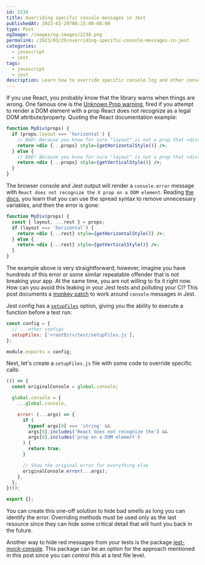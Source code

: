 ```yaml
---
id: 2238
title: Overriding specific console messages in Jest
publishedAt: 2023-03-29T08:15:00-08:00
type: Post
ogImage: /images/og-images/2238.png
permalink: /2023/03/29/overriding-specific-console-messages-in-jest
categories:
  - javascript
  - jest
tags:
  - javascript
  - jest
description: Learn how to override specific console.log and other console messages in Jest
---
```


If you use React, you probably know that the library warns when things are wrong. One famous one is the [Unknown Prop warning](https://legacy.reactjs.org/warnings/unknown-prop.html), fired if you attempt to render a DOM element with a prop React does not recognize as a legal DOM attribute/property. Quoting the React documentation example:

```jsx
function MyDiv(props) {
  if (props.layout === 'horizontal') {
    // BAD! Because you know for sure "layout" is not a prop that <div> understands.
    return <div {...props} style={getHorizontalStyle()} />;
  } else {
    // BAD! Because you know for sure "layout" is not a prop that <div> understands.
    return <div {...props} style={getVerticalStyle()} />;
  }
}
```

The browser console and Jest output will render a `console.error` message with `React does not recognize the X prop on a DOM element`. Reading [the docs](https://legacy.reactjs.org/warnings/unknown-prop.html), you learn that you can use the spread syntax to remove unnecessary variables, and then the error is gone:

```jsx
function MyDiv(props) {
  const { layout, ...rest } = props;
  if (layout === 'horizontal') {
    return <div {...rest} style={getHorizontalStyle()} />;
  } else {
    return <div {...rest} style={getVerticalStyle()} />;
  }
}
```

The example above is very straightforward; however, imagine you have hundreds of this error or some similar repeatable offender that is not breaking your app. At the same time, you are not willing to fix it right now. How can you avoid this leaking in your Jest tests and polluting your CI? This post documents a [monkey patch](https://en.wiktionary.org/wiki/monkey_patch) to work around `console` messages in Jest.

Jest config has a [`setupFiles`](https://jestjs.io/docs/configuration#setupfiles-array) option, giving you the ability to execute a function before a test run:

```js title="app/jest.config.js"
const config = {
  // ...other configs
  setupFiles: ['<rootDir>/test/setupFiles.js'],
};

module.exports = config;
```

Next, let's create a `setupFiles.js` file with some code to override specific calls:

```js showLineNumbers title="app/test/setupFiles.js"
(() => {
  const originalConsole = global.console;

  global.console = {
    ...global.console,

    error: (...args) => {
      if (
        typeof args[0] === 'string' &&
        args[0].includes('React does not recognize the') &&
        args[0].includes('prop on a DOM element')
      ) {
        return true;
      }

      // Show the original error for everything else
      originalConsole.error(...args);
    },
  };
})();

export {};
```

You can create this one-off solution to hide bad smells as long you can identify the error. Overriding methods must be used only as the last resource since they can hide some critical detail that will hunt you back in the future.

Another way to hide red messages from your tests is the package [jest-mock-console](https://www.npmjs.com/package/jest-mock-console). This package can be an option for the approach mentioned in this post since you can control this at a test file level.
